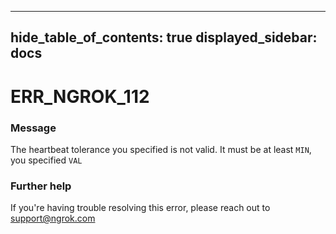 

---
hide_table_of_contents: true
displayed_sidebar: docs
---


# ERR_NGROK_112

### Message
The heartbeat tolerance you specified is not valid.
It must be at least `MIN`, you specified `VAL`

<ErrorDetails error="err_ngrok_112" />



### Further help
If you're having trouble resolving this error, please reach out to [support@ngrok.com](mailto:support@ngrok.com?subject=Help%20with%20ERR_NGROK_112)

